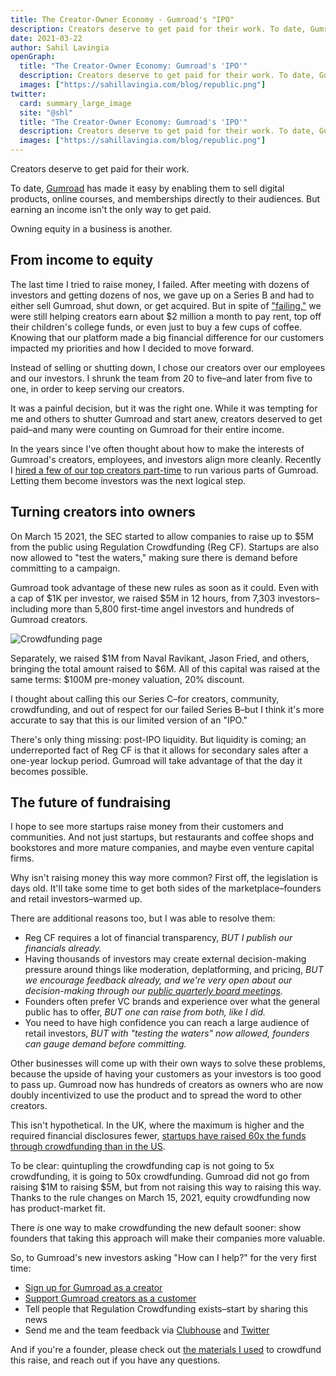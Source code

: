 ```yaml
---
title: The Creator-Owner Economy - Gumroad's "IPO"
description: Creators deserve to get paid for their work. To date, Gumroad has made it easy by enabling them to sell digital products, online courses, and memberships directly to their audiences. But earning an income isn't the only way to get paid. Owning equity in a business is another.
date: 2021-03-22
author: Sahil Lavingia
openGraph:
  title: "The Creator-Owner Economy: Gumroad's 'IPO'"
  description: Creators deserve to get paid for their work. To date, Gumroad has made it easy by enabling them to sell digital products, online courses, and memberships directly to their audiences. But earning an income isn't the only way to get paid. Owning equity in a business is another.
  images: ["https://sahillavingia.com/blog/republic.png"]
twitter:
  card: summary_large_image
  site: "@shl"
  title: "The Creator-Owner Economy: Gumroad's 'IPO'"
  description: Creators deserve to get paid for their work. To date, Gumroad has made it easy by enabling them to sell digital products, online courses, and memberships directly to their audiences. But earning an income isn't the only way to get paid. Owning equity in a business is another.
  images: ["https://sahillavingia.com/blog/republic.png"]
---
```


Creators deserve to get paid for their work.

To date, [Gumroad](https://gumroad.com) has made it easy by enabling them to sell digital products, online courses, and memberships directly to their audiences. But earning an income isn't the only way to get paid.

Owning equity in a business is another.

<Tweet id="1002103670400417792" />

## From income to equity

The last time I tried to raise money, I failed. After meeting with dozens of investors and getting dozens of nos, we gave up on a Series B and had to either sell Gumroad, shut down, or get acquired. But in spite of ["failing,"](/reflecting) we were still helping creators earn about $2 million a month to pay rent, top off their children's college funds, or even just to buy a few cups of coffee. Knowing that our platform made a big financial difference for our customers impacted my priorities and how I decided to move forward.

Instead of selling or shutting down, I chose our creators over our employees and our investors. I shrunk the team from 20 to five–and later from five to one, in order to keep serving our creators.

It was a painful decision, but it was the right one. While it was tempting for me and others to shutter Gumroad and start anew, creators deserved to get paid–and many were counting on Gumroad for their entire income.

In the years since I've often thought about how to make the interests of Gumroad's creators, employees, and investors align more cleanly. Recently I [hired a few of our top creators part-time](/work) to run various parts of Gumroad. Letting them become investors was the next logical step.

## Turning creators into owners

On March 15 2021, the SEC started to allow companies to raise up to $5M from the public using Regulation Crowdfunding (Reg CF). Startups are also now allowed to "test the waters," making sure there is demand before committing to a campaign.

Gumroad took advantage of these new rules as soon as it could. Even with a cap of $1K per investor, we raised $5M in 12 hours, from 7,303 investors–including more than 5,800 first-time angel investors and hundreds of Gumroad creators.

<Image src="/blog/republic.png" alt="Crowdfunding page" />

Separately, we raised $1M from Naval Ravikant, Jason Fried, and others, bringing the total amount raised to $6M. All of this capital was raised at the same terms: $100M pre-money valuation, 20% discount.

I thought about calling this our Series C–for creators, community, crowdfunding, and out of respect for our failed Series B–but I think it's more accurate to say that this is our limited version of an "IPO."

There's only thing missing: post-IPO liquidity. But liquidity is coming; an underreported fact of Reg CF is that it allows for secondary sales after a one-year lockup period. Gumroad will take advantage of that the day it becomes possible.

## The future of fundraising

I hope to see more startups raise money from their customers and communities. And not just startups, but restaurants and coffee shops and bookstores and more mature companies, and maybe even venture capital firms.

Why isn't raising money this way more common? First off, the legislation is days old. It'll take some time to get both sides of the marketplace–founders and retail investors–warmed up.

There are additional reasons too, but I was able to resolve them:

- Reg CF requires a lot of financial transparency, *BUT I publish our financials already.*
- Having thousands of investors may create external decision-making pressure around things like moderation, deplatforming, and pricing, *BUT we encourage feedback already, and we're very open about our decision-making through our [public quarterly board meetings](https://www.youtube.com/watch?v=I192Z6WaVWQ).*
- Founders often prefer VC brands and experience over what the general public has to offer, *BUT one can raise from both, like I did.*
- You need to have high confidence you can reach a large audience of retail investors, *BUT with "testing the waters" now allowed, founders can gauge demand before committing.*

Other businesses will come up with their own ways to solve these problems, because the upside of having your customers as your investors is too good to pass up. Gumroad now has hundreds of creators as owners who are now doubly incentivized to use the product and to spread the word to other creators.

This isn't hypothetical. In the UK, where the maximum is higher and the required financial disclosures fewer, [startups have raised 60x the funds through crowdfunding than in the US](https://docs.google.com/spreadsheets/d/1CZXdI0Giq1AGsPEG2HTg2t6zU5MrSazEvrpSQ0kcib0/edit#gid=0).

To be clear: quintupling the crowdfunding cap is not going to 5x crowdfunding, it is going to 50x crowdfunding. Gumroad did not go from raising $1M to raising $5M, but from not raising this way to raising this way. Thanks to the rule changes on March 15, 2021, equity crowdfunding now has product-market fit.

There *is* one way to make crowdfunding the new default sooner: show founders that taking this approach will make their companies more valuable.

So, to Gumroad's new investors asking "How can I help?" for the very first time:

- [Sign up for Gumroad as a creator](https://gumroad.com/signup)
- [Support Gumroad creators as a customer](https://gumroad.com/discover)
- Tell people that Regulation Crowdfunding exists–start by sharing this news
- Send me and the team feedback via [Clubhouse](https://joinclubhouse.com/club/gumroad) and [Twitter](https://twitter.com/gumroad)

And if you're a founder, please check out [the materials I used](https://raise.gumroad.com/) to crowdfund this raise, and reach out if you have any questions.

<Footer />
